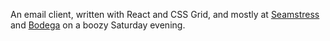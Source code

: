 

<Metatags
  title="Email client | May 25 | CSS Grid a day"
  description="An example of using CSS grid every day, from May 1–31st, 2019."
  thumbnail="https://cssgrid31.brett.cool/opengraph/may-25.png"
  url="https://cssgrid31.brett.cool"
  pathname="/may-25"
/>

<Application/>

<Footer date={25} prev={true}>

An email client, written with React and CSS Grid, and mostly at [Seamstress][s] and [Bodega][b] on a boozy Saturday evening.

[s]: http://www.seamstress.com.au 
[b]: https://www.bodegaunderground.com.au/
</Footer>
